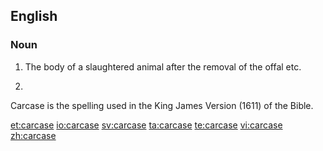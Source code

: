 ==English==

===Noun===
{{en-noun}}
# The body of a slaughtered animal after the removal of the offal etc.
# {{context|British|lang=en}} {{alternative spelling of|carcass}}

Carcase is the spelling used in the King James Version (1611) of the Bible.

[[et:carcase]]
[[io:carcase]]
[[sv:carcase]]
[[ta:carcase]]
[[te:carcase]]
[[vi:carcase]]
[[zh:carcase]]